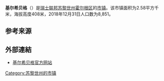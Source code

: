 {{Infobox settlement
| name = 基尔希贝格
| native_name = {{lang|de|Kilchberg}}
| settlement_type = [[市镇_(瑞士)|瑞士市镇]]
| image_skyline = Kilchberg von Zollikon.JPG
| image_caption = 从[[苏黎世湖|苏黎世湖]]对岸的[[措利孔|措利孔]]远眺基尔希贝格
| image_seal = Kilchberg-blazon.svg
| image_map = Karte Gemeinde Kilchberg ZH 2019.png
| map_caption = 基尔希贝格在霍尔根区的位置
| pushpin_map = Switzerland
| pushpin_relief = Switzerland relief location map.jpg
| pushpin_label_position = top
| pushpin_map_caption = 基尔希贝格在瑞士的位置
| subdivision_type = 国家
| subdivision_name = {{CHE}}
| subdivision_type1 = [[瑞士行政区划|州]]
| subdivision_name1 = {{flagicon|Zürich|size=16px}} [[苏黎世州|苏黎世州]]
| subdivision_type2 = [[区_(瑞士)|区]]
| subdivision_name2 = [[霍尔根区|霍尔根区]]
| elevation_m = 408
| area_footnotes = <ref name=面积>{{cite web|url=https://www.bfs.admin.ch/bfs/de/home/statistiken/raum-umwelt/bodennutzung-bedeckung/gesamtspektrum-regionalen-stufen/gemeinden.html|title=Arealstatistik Standard - Gemeinden nach 4 Hauptbereichen|trans_title=瑞士联邦按四种用地类型划分的市镇面积统计表|date=2018-11-26|publisher=[[瑞士联邦统计署|瑞士联邦统计署]]|language=de|accessdate=2019-12-02|archive-date=2019-11-15|archive-url=https://web.archive.org/web/20191115011326/https://www.bfs.admin.ch/bfs/de/home/statistiken/raum-umwelt/bodennutzung-bedeckung/gesamtspektrum-regionalen-stufen/gemeinden.html|dead-url=no}}</ref>
| area_total_km2 = 2.58
| population_as_of = 2018年12月31日
| population_footnotes = <ref>{{cite web|url=https://www.bfs.admin.ch/bfs/de/home/statistiken/bevoelkerung.assetdetail.7966022.html|title=Ständige Wohnbevölkerung nach Staatsangehörigkeitskategorie, Geschlecht und Gemeinde, Provisorische Jahresergebnisse, 2018|trans_title=瑞士联邦2018年按国籍、性别和市镇划分的常住人口统计表|date=2019-04-09|publisher=[[瑞士联邦统计署|瑞士联邦统计署]]|language=de|accessdate=2019-11-01|archive-date=2019-04-11|archive-url=https://web.archive.org/web/20190411063248/https://www.bfs.admin.ch/bfs/de/home/statistiken/bevoelkerung.assetdetail.7966022.html|dead-url=no}}</ref>
| population_total = 8851
| population_density_km2 = auto
| timezone = [[欧洲中部时间|CET]]
| utc_offset = +1
| timezone_DST = [[欧洲中部夏令时间|CEST]]
| utc_offset_DST = +2
| coordinates = {{coord|47|19|30|N|8|32|57|E|region:|display=inline,title}}
| postal_code_type = [[瑞士邮政编码系统|邮政编码]]
| postal_code = 8802
| blank_name = [[瑞士市镇官方编号|官方编号]]
| blank_info = 0135
| website = {{url|www.kilchberg.ch}}
}}

'''基尔希贝格'''（{{lang-de|Kilchberg}}）是[[瑞士联邦|瑞士联邦]][[苏黎世州|苏黎世州]][[霍尔根区|霍尔根区]]的[[市镇_(瑞士)|市镇]]。该市镇面积为2.58平方千米，海拔高度408米，2018年12月31日人口数为8,851。

== 参考来源 ==
{{reflist}}

== 外部連結 ==
* [http://www.kilchberg.ch 基尔希贝格官方网站]{{Wayback|url=http://www.kilchberg.ch/ |date=20041129130606 }} {{de icon}}

{{Switzerland-geo-stub}}
{{Authority control}}
{{苏黎世州区划}}
{{DEFAULTSORT:Kilchberg}}
[[Category:苏黎世州的市镇|Category:苏黎世州的市镇]]